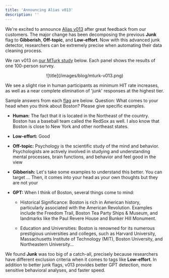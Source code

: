 ```yaml
---
title: 'Announcing Alias v013'
description: ''
---
```


We're excited to announce [Alias v013](../api-reference/v013) after great feedback from our customers. The major change has been decomposing the previous **Junk** flag to **Gibberish**, **Off-topic**, and **Low-effort**. Now with this advanced junk detector, researchers can be extremely precise when automating their data cleaning process.

We ran v013 on [our MTurk study](turk) below. Each panel shows the results of one 100-person survey.

<div align="center">
![title](/images/blog/mturk-v013.png)
</div>

We see a slight rise in human participants as minimum HIT rate increases, as well as a near complete elimination of 'junk' responses at the highest tier.

Sample answers from each [flag](api-reference/v013) are below. Question: What comes to your head when you think about Boston? Please give specific examples.

- **Human:** The fact that it is located in the Northeast of the country. Boston has a baseball team called the RedSox as well. I also know that Boston is close to New York and other northeast states.

- **Low-effort:** Good

- **Off-topic:** Psychology is the scientific study of the mind and behavior. Psychologists are actively involved in studying and understanding mental processes, brain functions, and behavior and feel good in the view

- **Gibberish:** Let's take some examples to understand this better. You can target ... Then, it comes into your head as your own thoughts but they are not your

- **GPT:** When I think of Boston, several things come to mind:

  - Historical Significance: Boston is rich in American history, particularly associated with the American Revolution. Examples include the Freedom Trail, Boston Tea Party Ships & Museum, and landmarks like the Paul Revere House and Bunker Hill Monument.

  - Education and Universities: Boston is renowned for its numerous prestigious universities and colleges, such as Harvard University, Massachusetts Institute of Technology (MIT), Boston University, and Northeastern University...

We found **Junk** was too big of a catch-all, precisely because researchers have different exclusion criteria when it comes to tags like **Low-effort**. In addition to better junk flags, v013 provides better GPT detection, more sensitive behavioral analyses, and faster speed.